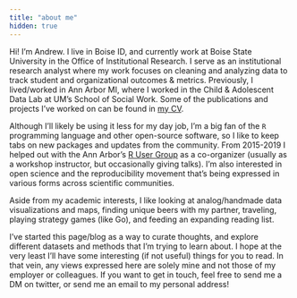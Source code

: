 ```yaml
---
title: "about me"
hidden: true
---
```


Hi! I'm Andrew. I live in Boise ID, and currently work at Boise State University in the Office of Institutional Research. I serve as an institutional research analyst where my work focuses on cleaning and analyzing data to track student and organizational outcomes & metrics. Previously, I lived/worked in Ann Arbor MI, where I worked in the Child & Adolescent Data Lab at UM's School of Social Work. Some of the publications and projects I've worked on can be found in [my CV](/cv/).

Although I'll likely be using it less for my day job, I'm a big fan of the `R` programming language and other open-source software, so I like to keep tabs on new packages and updates from the community. From 2015-2019 I helped out with the Ann Arbor's [R User Group](https://annarborrusergroup.github.io/) as a co-organizer (usually as a workshop instructor, but occasionally giving talks). I'm also interested in open science and the reproducibility movement that's being expressed in various forms across scientific communities.

Aside from my academic interests, I like looking at analog/handmade data visualizations and maps, finding unique beers with my partner, traveling, playing strategy games (like Go), and feeding an expanding reading list.

I've started this page/blog as a way to curate thoughts, and explore different datasets and methods that I'm trying to learn about. I hope at the very least I'll have some interesting (if not useful) things for you to read. In that vein, any views expressed here are solely mine and not those of my employer or colleagues. If you want to get in touch, feel free to send me a DM on twitter, or send me an email to my personal address!
